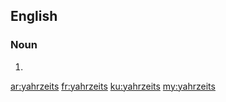 ==English==

===Noun===
{{head|en}}

# {{plural of|yahrzeit}}

[[ar:yahrzeits]]
[[fr:yahrzeits]]
[[ku:yahrzeits]]
[[my:yahrzeits]]